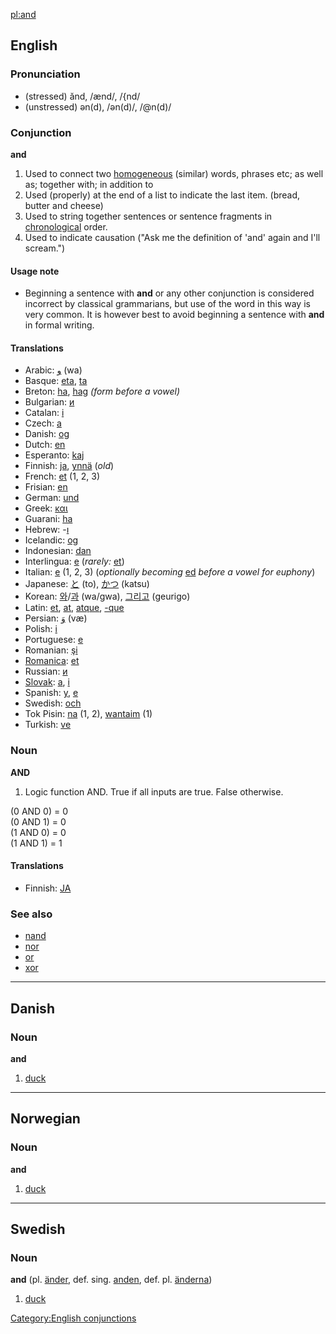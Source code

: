 [[pl:and]]
==English==

===Pronunciation===
*(stressed) ănd, /ænd/, /{nd/
*(unstressed) ən(d), /ən(d)/, /@n(d)/

===Conjunction===
'''and'''

# Used to connect two [[homogeneous]] (similar) words, phrases etc; as well as; together with; in addition to
# Used (properly) at the end of a list to indicate the last item. (bread, butter and cheese)
# Used to string together sentences or sentence fragments in [[chronological]] order.
# Used to indicate causation ("Ask me the definition of 'and' again and I'll scream.")

====Usage note====
*Beginning a sentence with '''and''' or any other conjunction is considered incorrect by classical grammarians, but use of the word in this way is very common.  It is however best to avoid beginning a sentence with '''and''' in formal writing.

====Translations====
*Arabic: [[و]] (wa)
*Basque: [[eta]], [[ta]]
*Breton: [[ha]], [[hag]] ''(form before a vowel)''
*Bulgarian: [[и]]
*Catalan: [[i]]
*Czech: [[a]]
*Danish: [[og]]
*Dutch: [[en]]
*Esperanto: [[kaj]]
*Finnish: [[ja]], [[ynnä]] (''old'')
*French: [[et]] (1, 2, 3)
*Frisian: [[en]]
*German: [[und]]
*Greek: [[και]]
*Guarani: [[ha]]
*Hebrew: -[[ו]]
*Icelandic: [[og]]
*Indonesian: [[dan]]
*Interlingua: [[e]] (''rarely:'' [[et]])
*Italian: [[e]] (1, 2, 3) (''optionally becoming'' [[ed]] ''before a vowel for euphony'')
*Japanese: [[と]] (to), [[かつ]] (katsu)
*Korean: [[와]]/[[과]] (wa/gwa), [[그리고]] (geurigo)
*Latin: [[et]], [[at]], [[atque]], [[-que]]
*Persian: [[وَ]] (væ)
*Polish: [[i]]
*Portuguese: [[e]]
*Romanian: [[şi]]
*[[Romanica]]: [[et]]
*Russian: [[и]]
*[[Slovak]]: [[a]], [[i]]
*Spanish: [[y]], [[e]]
*Swedish: [[och]]
*Tok Pisin: [[na]] (1, 2), [[wantaim]] (1)
*Turkish: [[ve]]

===Noun===
'''AND'''
#Logic function AND. True if all inputs are true. False otherwise.

(0 AND 0) = 0<br>
(0 AND 1) = 0<br>
(1 AND 0) = 0<br>
(1 AND 1) = 1<br>

====Translations====

*Finnish: [[JA]]

===See also===
*[[nand]]
*[[nor]]
*[[or]]
*[[xor]]

----
==Danish==
===Noun===
'''and'''

#[[duck]]

----
==Norwegian==
===Noun===
'''and'''

#[[duck]]

----
==Swedish==
===Noun===
'''and''' (pl. [[änder]], def. sing. [[anden]], def. pl. [[änderna]])

#[[duck]]

[[Category:English conjunctions]]
